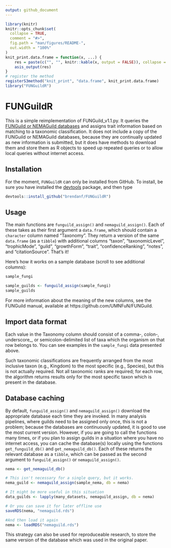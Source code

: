 ```yaml
---
output: github_document
---
```


<!-- README.md is generated from README.Rmd. Please edit that file -->

```r
library(knitr)
knitr::opts_chunk$set(
  collapse = TRUE,
  comment = "#>",
  fig.path = "man/figures/README-",
  out.width = "100%"
)
knit_print.data.frame = function(x, ...) {
    res = paste(c("", "", knitr::kable(x, output = FALSE)), collapse = "\n")
    asis_output(res)
}
# register the method
registerS3method("knit_print", "data.frame", knit_print.data.frame)
library("FUNGuildR")
```
# FUNGuildR

This is a simple reimplementation of FUNGuild_v1.1.py. It queries
the [FUNGuild or NEMAGuild databases](http://www.stbates.org/guilds/app.php)
and assigns trait information based on matching to a taxonomic
classification. It does not include a copy of the FUNGuild or NEMAGuild
databases, because they are continually updated as new information is
submitted, but it does have methods to download them and store them as R
objects to speed up repeated queries or to allow local queries without
internet access.

## Installation

For the moment, `FUNGuildR` can only be installed from GitHub.
To install, be sure you have installed the [devtools](https://cran.r-project.org/web/packages/devtools/index.html) package, and then type

``` r
devtools::install_github("brendanf/FUNGuildR")
```

## Usage

The main functions are `funguild_assign()` and `nemaguild_assign()`.
Each of these takes as their first argument a `data.frame`, which should contain a `character` column named "Taxonomy".
They return a version of the same `data.frame` (as a `tibble`) with additional columns "taxon", "taxonomicLevel", "trophicMode", "guild", "growthForm", "trait", "confidenceRanking", "notes", and "citationSource".
That's it!

Here's how it works on a sample database (scroll to see additional columns):
```r
sample_fungi

sample_guilds <- funguild_assign(sample_fungi)
sample_guilds
```

For more information about the meaning of the new columns, see the FUNGuild manual, available at https://github.com/UMNFuN/FUNGuild.

## Import data format
Each value in the Taxonomy column should consist of a comma-, colon-, underscore_, or semicolon-delimited list of taxa which the organism on that row belongs to.
You can see examples in the `sample_fungi` data presented above.

Such taxonomic classifications are frequently arranged from the most inclusive taxon (e.g., Kingdom) to the most specific (e.g., Species), but this is not actually required.
Not all taxonomic ranks are required; for each row, the algorithm returns results only for the most specific taxon which is present in the database.

## Database caching

By default, `funguild_assign()` and `nemaguild_assign()` download the appropriate database each time they are invoked.
In many analysis pipelines, where guilds need to be assigned only once, this is not a problem; because the databases are continuously updated, it is good to use the most current version.
However, if you are going to call the functions many times, or if you plan to assign guilds in a situation where you have no internet access, you can cache the database(s) locally using the functions `get_funguild_db()` and `get_nemaguild_db()`.
Each of these returns the relevant database as a `tibble`, which can be passed as the second argument to `funguild_assign()` or `nemaguild_assign()`.

```r
nema <- get_nemaguild_db()

# This isn't necessary for a single query, but it works.
nema_guild <- nemaguild_assign(sample_nema, db = nema)

# It might be more useful in this situation
data_guilds <- lapply(many_datasets, nemaguild_assign, db = nema)

# Or you can save it for later offline use
saveRDS(nema, "nemaguild.rds")

#And then load it again
nema <- loadRDS("nemaguild.rds")
```

This strategy can also be used for reproduceable research, to store the same version of the database which was used in the original paper.
